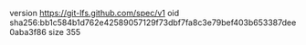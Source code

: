 version https://git-lfs.github.com/spec/v1
oid sha256:bb1c584b1d762e42589057129f73dbf7fa8c3e79bef403b653387dee0aba3f86
size 355
